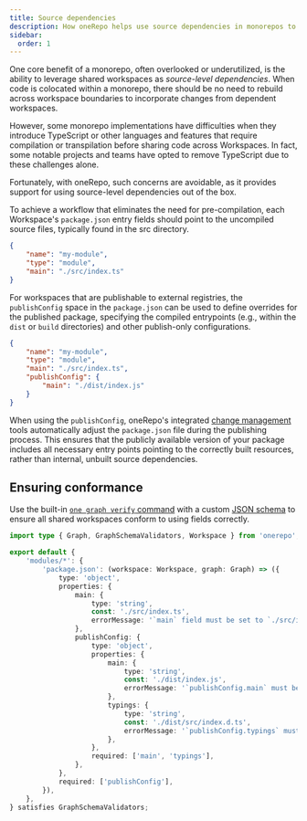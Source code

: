 ```yaml
---
title: Source dependencies
description: How oneRepo helps use source dependencies in monorepos to prevent wasted build time and invalid cache.
sidebar:
  order: 1
---
```


One core benefit of a monorepo, often overlooked or underutilized, is the ability to leverage shared workspaces as _source-level dependencies_. When code is colocated within a monorepo, there should be no need to rebuild across workspace boundaries to incorporate changes from dependent workspaces.

However, some monorepo implementations have difficulties when they introduce TypeScript or other languages and features that require compilation or transpilation before sharing code across Workspaces. In fact, some notable projects and teams have opted to remove TypeScript due to these challenges alone.

Fortunately, with oneRepo, such concerns are avoidable, as it provides support for using source-level dependencies out of the box.

To achieve a workflow that eliminates the need for pre-compilation, each Workspace's `package.json` entry fields should point to the uncompiled source files, typically found in the src directory.

```json title="./modules/my-module/package.json"
{
	"name": "my-module",
	"type": "module",
	"main": "./src/index.ts"
}
```

For workspaces that are publishable to external registries, the `publishConfig` space in the `package.json` can be used to define overrides for the published package, specifying the compiled entrypoints (e.g., within the `dist` or `build` directories) and other publish-only configurations.

```json title="./modules/my-module/package.json" ins={5-7}
{
	"name": "my-module",
	"type": "module",
	"main": "./src/index.ts",
	"publishConfig": {
		"main": "./dist/index.js"
	}
}
```

When using the `publishConfig`, oneRepo's integrated [change management](/core/changes/) tools automatically adjust the `package.json` file during the publishing process. This ensures that the publicly available version of your package includes all necessary entry points pointing to the correctly built resources, rather than internal, unbuilt source dependencies.

## Ensuring conformance

Use the built-in [`one graph verify` command](/core/graph/#one-graph-verify) with a custom [JSON schema](/core/graph/#json-validation) to ensure all shared workspaces conform to using fields correctly.

```ts title="graph-schema.ts"
import type { Graph, GraphSchemaValidators, Workspace } from 'onerepo';

export default {
	'modules/*': {
		'package.json': (workspace: Workspace, graph: Graph) => ({
			type: 'object',
			properties: {
				main: {
					type: 'string',
					const: './src/index.ts',
					errorMessage: '`main` field must be set to `./src/index.ts`',
				},
				publishConfig: {
					type: 'object',
					properties: {
						main: {
							type: 'string',
							const: './dist/index.js',
							errorMessage: '`publishConfig.main` must be set to `./dist/index.js`',
						},
						typings: {
							type: 'string',
							const: './dist/src/index.d.ts',
							errorMessage: '`publishConfig.typings` must be set to `./dist/src/index.d.ts`',
						},
					},
					required: ['main', 'typings'],
				},
			},
			required: ['publishConfig'],
		}),
	},
} satisfies GraphSchemaValidators;
```
